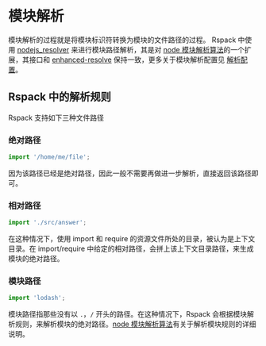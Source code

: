 # 模块解析

模块解析的过程就是将模块标识符转换为模块的文件路径的过程。 Rspack 中使用 [nodejs_resolver](https://github.com/web-infra-dev/nodejs_resolver) 来进行模块路径解析，其是对 [node 模块解析算法](https://nodejs.org/api/modules.html#modules_all_together)的一个扩展，其接口和 [enhanced-resolve](https://github.com/webpack/enhanced-resolve) 保持一致，更多关于模块解析配置见 [解析配置](/config/resolve)。

## Rspack 中的解析规则

Rspack 支持如下三种文件路径

### 绝对路径

```js
import '/home/me/file';
```

因为该路径已经是绝对路径，因此一般不需要再做进一步解析，直接返回该路径即可。

### 相对路径

```js
import './src/answer';
```

在这种情况下，使用 import 和 require 的资源文件所处的目录，被认为是上下文目录。在 import/require 中给定的相对路径，会拼上该上下文目录路径，来生成模块的绝对路径。

### 模块路径

```js
import 'lodash';
```

模块路径指那些没有以 `.`，`/` 开头的路径。在这种情况下，Rspack 会根据模块解析规则，来解析模块的绝对路径。[node 模块解析算法](https://nodejs.org/api/modules.html#modules_all_together)有关于解析模块规则的详细说明。
